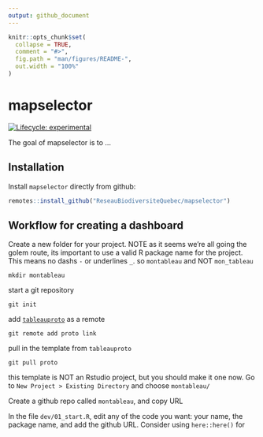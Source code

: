 ```yaml
---
output: github_document
---
```


<!-- README.md is generated from README.Rmd. Please edit that file -->

```r
knitr::opts_chunk$set(
  collapse = TRUE,
  comment = "#>",
  fig.path = "man/figures/README-",
  out.width = "100%"
)
```

# mapselector

<!-- badges: start -->
[![Lifecycle: experimental](https://img.shields.io/badge/lifecycle-experimental-orange.svg)](https://www.tidyverse.org/lifecycle/#experimental)
<!-- badges: end -->

The goal of mapselector is to ...

## Installation

Install `mapselector` directly from github:

``` r
remotes::install_github("ReseauBiodiversiteQuebec/mapselector")
```

## Workflow for creating a dashboard

Create a new folder for your project. NOTE as it seems we're all going the golem route, its important to use a valid R package name for the project.
This means no dashs `-` or underlines `_`. 
so `montableau` and NOT `mon_tableau`

```
mkdir montableau
```

start a git repository

```
git init
```

add [`tableauproto`](https://github.com/ReseauBiodiversiteQuebec/tableauproto) as a remote


```
git remote add proto link
```

pull in the template from `tableauproto`


```
git pull proto
```

this template is NOT an Rstudio project, but you should make it one now.
Go to `New Project > Existing Directory` and choose `montableau/`

Create a github repo called `montableau`, and copy URL

In the file `dev/01_start.R`, edit any of the code you want: your name, the package name, and add the github URL.
Consider using `here::here()` for 